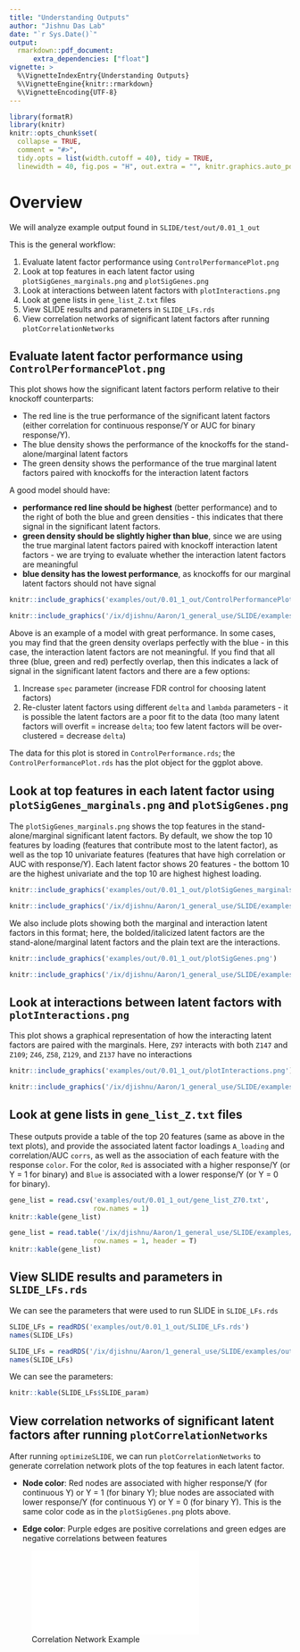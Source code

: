 ```yaml
---
title: "Understanding Outputs"
author: "Jishnu Das Lab"
date: "`r Sys.Date()`"
output: 
  rmarkdown::pdf_document:
      extra_dependencies: ["float"]
vignette: >
  %\VignetteIndexEntry{Understanding Outputs}
  %\VignetteEngine{knitr::rmarkdown}
  %\VignetteEncoding{UTF-8}
---
```

```r
library(formatR)
library(knitr)
knitr::opts_chunk$set(
  collapse = TRUE,
  comment = "#>",
  tidy.opts = list(width.cutoff = 40), tidy = TRUE,
  linewidth = 40, fig.pos = "H", out.extra = "", knitr.graphics.auto_pdf = TRUE)
```

# Overview
We will analyze example output found in `SLIDE/test/out/0.01_1_out`

This is the general workflow:

1. Evaluate latent factor performance using `ControlPerformancePlot.png`
2. Look at top features in each latent factor using `plotSigGenes_marginals.png` and `plotSigGenes.png`
3. Look at interactions between latent factors with `plotInteractions.png`
4. Look at gene lists in `gene_list_Z.txt` files
5. View SLIDE results and parameters in `SLIDE_LFs.rds` 
6. View correlation networks of significant latent factors after running `plotCorrelationNetworks`

## Evaluate latent factor performance using `ControlPerformancePlot.png`
This plot shows how the significant latent factors perform relative to their knockoff counterparts:

- The red line is the true performance of the significant latent factors (either correlation for continuous response/Y or AUC for binary response/Y).
- The blue density shows the performance of the knockoffs for the stand-alone/marginal latent factors 
- The green density shows the performance of the true marginal latent factors paired with knockoffs for the interaction latent factors

A good model should have:

- **performance red line should be highest** (better performance) and to the right of both the blue and green densities - this indicates that there signal in the significant latent factors.
- **green density should be slightly higher than blue**, since we are using the true marginal latent factors paired with knockoff interaction latent factors - we are trying to evaluate whether the interaction latent factors are meaningful
- **blue density has the lowest performance**, as knockoffs for our marginal latent factors should not have signal

```r
knitr::include_graphics('examples/out/0.01_1_out/ControlPerformancePlot.png')
```

```r
knitr::include_graphics('/ix/djishnu/Aaron/1_general_use/SLIDE/examples/out/0.1_0.5_out/ControlPerformancePlot.png')
```

Above is an example of a model with great performance. In some cases, you may find that the green density overlaps perfectly with the blue - in this case, the interaction latent factors are not meaningful. If you find that all three (blue, green and red) perfectly overlap, then this indicates a lack of signal in the significant latent factors and there are a few options:

1. Increase `spec` parameter (increase FDR control for choosing latent factors)
2. Re-cluster latent factors using different `delta` and `lambda` parameters - it is possible the latent factors are a poor fit to the data (too many latent factors will overfit = increase `delta`; too few latent factors will be over-clustered = decrease `delta`)

The data for this plot is stored in `ControlPerformance.rds`; the `ControlPerformancePlot.rds` has the plot object for the ggplot above. 

## Look at top features in each latent factor using `plotSigGenes_marginals.png` and `plotSigGenes.png`
The `plotSigGenes_marginals.png` shows the top features in the stand-alone/marginal significant latent factors. By default, we show the top 10 features by loading (features that contribute most to the latent factor), as well as the top 10 univariate features (features that have high correlation or AUC with response/Y). Each latent factor shows 20 features - the bottom 10 are the highest univariate and the top 10 are highest highest loading. 

```r
knitr::include_graphics('examples/out/0.01_1_out/plotSigGenes_marginals.png')
```

```r
knitr::include_graphics('/ix/djishnu/Aaron/1_general_use/SLIDE/examples/out/0.1_0.5_out/plotSigGenes_marginals.png')
```


We also include plots showing both the marginal and interaction latent factors in this format; here, the bolded/italicized latent factors are the stand-alone/marginal latent factors and the plain text are the interactions.
```r
knitr::include_graphics('examples/out/0.01_1_out/plotSigGenes.png')
```

```r
knitr::include_graphics('/ix/djishnu/Aaron/1_general_use/SLIDE/examples/out/0.1_0.5_out/plotSigGenes.png')
```


## Look at interactions between latent factors with `plotInteractions.png`
This plot shows a graphical representation of how the interacting latent factors are paired with the marginals.
Here, `Z97` interacts with both `Z147` and `Z109`; `Z46`, `Z58`, `Z129`, and `Z137` have no interactions
```r
knitr::include_graphics('examples/out/0.01_1_out/plotInteractions.png')
```

```r
knitr::include_graphics('/ix/djishnu/Aaron/1_general_use/SLIDE/examples/out/0.1_0.5_out/plotInteractions.png')
```

## Look at gene lists in `gene_list_Z.txt` files
These outputs provide a table of the top 20 features (same as above in the text plots), and provide the associated latent factor loadings `A_loading` and correlation/AUC `corrs`, as well as the association of each feature with the response `color`. For the color, `Red` is associated with a higher response/Y (or Y = 1 for binary) and `Blue` is associated with a lower response/Y (or Y = 0 for binary). 
```r
gene_list = read.csv('examples/out/0.01_1_out/gene_list_Z70.txt',
                     row.names = 1)
knitr::kable(gene_list)
```

```r
gene_list = read.table('/ix/djishnu/Aaron/1_general_use/SLIDE/examples/out/0.1_0.5_out/gene_list_Z70.txt',
                     row.names = 1, header = T)
knitr::kable(gene_list)
```

## View SLIDE results and parameters in `SLIDE_LFs.rds` 
We can see the parameters that were used to run SLIDE in `SLIDE_LFs.rds`
```r
SLIDE_LFs = readRDS('examples/out/0.01_1_out/SLIDE_LFs.rds')
names(SLIDE_LFs)
```

```r
SLIDE_LFs = readRDS('/ix/djishnu/Aaron/1_general_use/SLIDE/examples/out/0.1_0.5_out/SLIDE_LFs.rds')
names(SLIDE_LFs)
```

We can see the parameters:
```r
knitr::kable(SLIDE_LFs$SLIDE_param)
```


## View correlation networks of significant latent factors after running `plotCorrelationNetworks`
After running `optimizeSLIDE`, we can run `plotCorrelationNetworks` to generate correlation network plots of the top features in each latent factor.

- **Node color**: Red nodes are associated with higher response/Y (for continuous Y) or Y = 1 (for binary Y); blue nodes are associated with lower response/Y (for continuous Y) or Y = 0 (for binary Y). This is the same color code as in the `plotSigGenes.png` plots above.

- **Edge color**: Purple edges are positive correlations and green edges are negative correlations between features

![Correlation Network Example](build_files/correlation_network_example.pdf)




